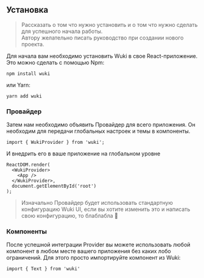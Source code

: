 
<Meta title="Getting Start/Installation" />

## Установка

> Рассказать о том что нужно установить и о том что нужно сделать для успешного начала работы.<br />
> Автору желательно писать руководство при создании нового проекта.

Для начала вам необходимо установить Wuki в свое React-приложение. Это можно сделать с помощью Npm:

```
npm install wuki
```

или Yarn:

```
yarn add wuki
```

### Провайдер

Затем нам необходимо объявить Провайдер для всего приложения. Он необходим для передачи глобальных настроек и темы в компоненты.

```
import { WukiProvider } from 'wuki';
```

И внедрить его в ваше приложение на глобальном уровне

```
ReactDOM.render(
  <WukiProvider>
    <App />
  </WukiProvider>,
  document.getElementById('root')
);
```

> Изначально Провайдер будет использовать стандартную конфигурацию Wuki UI, если вы хотите изменить это и написать свою конфигурацию, то блаблабла 🚨

### Компоненты

После успешной интеграции Provider вы можете использовать любой компонент в любом месте вашего приложения без каких лобо ограничений. Для этого просто импортируйте компонент из Wuki:

```
import { Text } from 'wuki'
```